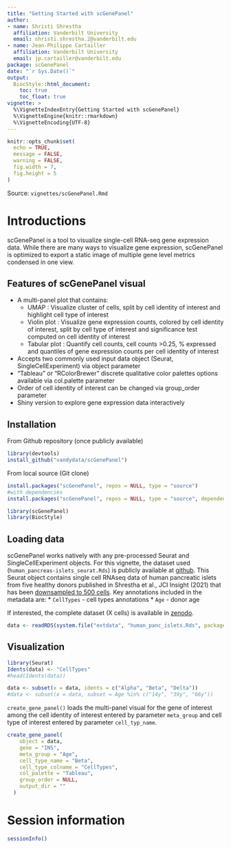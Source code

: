 ```yaml
---
title: "Getting Started with scGenePanel"
author:
- name: Shristi Shrestha
  affiliation: Vanderbilt University
  email: shristi.shrestha.2@vanderbilt.edu
- name: Jean-Philippe Cartailler
  affiliation: Vanderbilt University
  email: jp.cartailler@vanderbilt.edu
package: scGenePanel
date: "`r Sys.Date()`"
output:
  BiocStyle::html_document:
    toc: true
    toc_float: true
vignette: >
  %\VignetteIndexEntry{Getting Started with scGenePanel}
  %\VignetteEngine{knitr::rmarkdown}
  %\VignetteEncoding{UTF-8}
---
```


```r
knitr::opts_chunk$set(
  echo = TRUE,
  message = FALSE,
  warning = FALSE,
  fig.width = 7,
  fig.height = 5
)

```

Source: `vignettes/scGenePanel.Rmd`

# Introductions

scGenePanel is a tool to visualize single-cell RNA-seq gene expression data. While there are many ways to visualize gene expression, scGenePanel is optimized to export a static image of multiple gene level metrics condensed in one view.

## Features of scGenePanel visual
* A multi-panel plot that contains:
  - UMAP : Visualize cluster of cells, split by cell identity of interest and highlight cell type of interest
  - Violin plot : Visualize gene expression counts, colored by cell identity of interest, split by cell type of interest and significance test computed on cell identity of interest
  - Tabular plot : Quantify cell counts, cell counts >0.25, % expressed and quantiles of gene expression counts per cell identity of interest
* Accepts two commonly used input data object (Seurat, SingleCellExperiment) via object parameter
* "Tableau" or "RColorBrewer" discrete qualitative color palettes options available via col.palette parameter
* Order of cell identity of interest can be changed via group_order parameter
* Shiny version to explore gene expression data interactively

## Installation

From Github repository (once publicly available)

```r
library(devtools)
install_github("vandydata/scGenePanel")
```

From local source (Git clone)

```r
install.packages("scGenePanel", repos = NULL, type = "source")
#with dependencies
install.packages("scGenePanel", repos = NULL, type = "source", dependencies = TRUE)
```

```r
library(scGenePanel)
library(BiocStyle)
```

## Loading data

scGenePanel works natively with any pre-processed Seurat and SingleCellExperiment objects. For this vignette, the dataset used (`human_pancreas-islets_seurat.Rds`) is publicly available at [github](https://github.com/vandydata/CDS-datasets/tree/main/scRNA-Seq). This Seurat object contains single cell RNAseq data of human pancreatic islets from five healthy donors published in Shrestha et al., JCI Insight (2021) that has been <u>downsampled to 500 cells</u>. Key annotations included in the metadata are:
* `CellTypes` - cell types annotations
* `Age` - donor age

If interested, the complete dataset (X cells) is available in [zenodo](https://zenodo.org/record/7626110).

```r
data <- readRDS(system.file("extdata", "human_panc_islets.Rds", package="scGenePanel"))
```


## Visualization
```r
library(Seurat)
Idents(data) <- "CellTypes"
#head(Idents(data))

data <- subset(x = data, idents = c("Alpha", "Beta", "Delta"))
#data <- subset(x = data, subset = Age %in% c("14y", "39y", "66y"))
```


`create_gene_panel()` loads the multi-panel visual for the gene of interest among the cell identity of interest entered by parameter `meta_group` and cell type of interest entered by parameter `cell_typ_name`.

```r

create_gene_panel(
    object = data,
    gene = "INS",
    meta_group = "Age",
    cell_type_name = "Beta",
    cell_type_colname = "CellTypes",
    col_palette = "Tableau",
    group_order = NULL,
    output_dir = ""
  )
```


# Session information

```r
sessionInfo()
```
